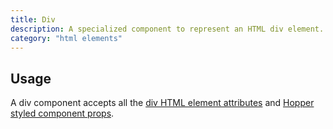 ```yaml
---
title: Div
description: A specialized component to represent an HTML div element.
category: "html elements"
---
```


<Example src="html-elements/docs/divPreview" isOpen />

## Usage

A div component accepts all the [div HTML element attributes](https://developer.mozilla.org/en-US/docs/Web/HTML/Reference/Elements/div) and [Hopper styled component props](/styled-system/concepts/styling).
